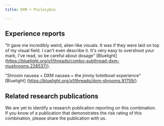 ---
title: DXM + Psilocybin

---

## Experience reports

"It gave me incredibly weird, alien-like visuals. It was if they were laid on top of my visual field. I can't even describe it. It's very easy to overshoot your mark, I've read, so be careful about dosage" [Bluelight] (https://bluelight.org/xf/threads/combo-subthread-dxm-mushrooms.228537/).

"Shroom nausea + DXM nausea = the jimmy toiletbowl experience"  [Bluelight] (https://bluelight.org/xf/threads/dxm-shrooms.91759/).

## Related research publications

We are yet to identify a research publication reporting on this combination. If you know of a publication that demonstrates the risk rating of this combination, please share the publication with us.



